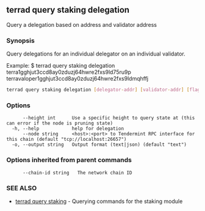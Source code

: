 ## terrad query staking delegation

Query a delegation based on address and validator address

### Synopsis

Query delegations for an individual delegator on an individual validator.

Example:
$ terrad query staking delegation terra1gghjut3ccd8ay0zduzj64hwre2fxs9ld75ru9p terravaloper1gghjut3ccd8ay0zduzj64hwre2fxs9ldmqhffj

```sh Terrad
terrad query staking delegation [delegator-addr] [validator-addr] [flags]
```

### Options

```
      --height int      Use a specific height to query state at (this can error if the node is pruning state)
  -h, --help            help for delegation
      --node string     <host>:<port> to Tendermint RPC interface for this chain (default "tcp://localhost:26657")
  -o, --output string   Output format (text|json) (default "text")
```

### Options inherited from parent commands

```
      --chain-id string   The network chain ID
```

### SEE ALSO

* [terrad query staking](terrad_query_staking.md)	 - Querying commands for the staking module


